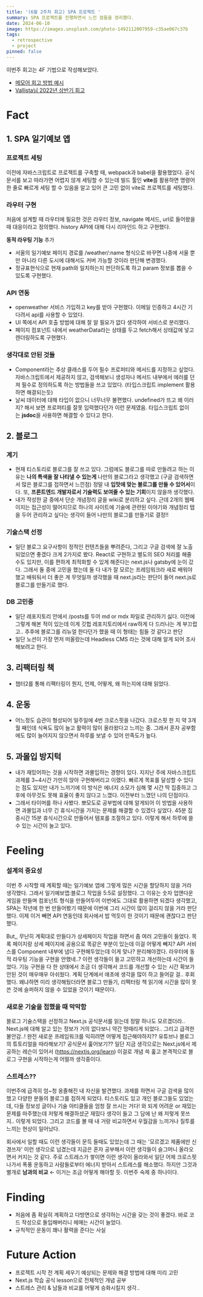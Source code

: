 ```yaml
---
title: '(6월 2주차 회고) SPA 프로젝트 '
summary: SPA 프로젝트를 진행하면서 느낀 점들을 정리했다.
date: 2024-06-10
image: https://images.unsplash.com/photo-1492112007959-c35ae067c37b
tags:
  - retrospective
  - project
pinned: false
---
```


이번주 회고는 4F 기법으로 작성해보았다.

- [메모어 회고 방법 예시](https://www.notion.so/623e54af04f34bc883f241dcab4a843d?pvs=21)
- [Vallista님 2022년 상반기 회고](https://vallista.kr/2022%EB%85%84-%EC%83%81%EB%B0%98%EA%B8%B0-%ED%9A%8C%EA%B3%A0/)

# Fact

## 1. SPA 일기예보 앱

### 프로젝트 세팅

이전에 자바스크립트로 프로젝트를 구축할 때, webpack과 babel을 활용했었다. 공식문서를 보고 따라가면 어렵지 않게 세팅할 수 있는데 빌드 툴인 **vite**를 활용하면 명령어 한 줄로 빠르게 세팅 할 수 있음을 알고 있어 큰 고민 없이 vite로 프로젝트를 세팅했다.

### 라우터 구현

처음에 설계할 때 라우터에 필요한 것은 라우터 정보, navigate 메서드, url로 들어왔을 때 대응이라고 정의했다. history API에 대해 다시 리마인드 하고 구현했다.

**동적 라우팅 기능** 추가

- 서울의 일기예보 페이지 경로를 /weather/:name 형식으로 바꾸면 나중에 서울 뿐만 아니라 다른 도시에 대해서도 커버 가능할 것이라 판단해 변경했다.
- 정규표현식으로 현재 path와 일치하는지 판단하도록 하고 param 정보를 뽑을 수 있도록 구현했다.

### API 연동

- openweather 서비스 가입하고 key를 받아 구현했다. 이메일 인증하고 4시간 기다려서 api를 사용할 수 있었다.
- UI 쪽에서 API 호출 방법에 대해 잘 알 필요가 없다 생각하여 서비스로 분리했다.
- 페이지 컴포넌트 내에서 weatherData라는 상태를 두고 fetch해서 상태값에 넣고 렌더링하도록 구현했다.

### 생각대로 안된 것들

- Component라는 추상 클래스를 두어 필수 프로퍼티와 메서드를 지정하고 싶었다. 자바스크립트에서 제공하지 않고, 검색해보니 생성자나 메서드 내부에서 에러를 던져 필수로 정의하도록 하는 방법들을 쓰고 있었다. (타입스크립트 implement 활용하면 해결되는듯)
- 날씨 데이터에 대해 타입이 없으니 너무너무 불편했다. undefined가 뜨고 왜 이러지? 해서 보면 프로퍼티를 잘못 입력했다던가 이런 문제였음. 타입스크립트 없이는 **jsdoc**을 사용하면 해결할 수 있다고 한다.

## 2. 블로그

### 계기

- 현재 티스토리로 블로그를 잘 쓰고 있다. 그럼에도 블로그를 따로 만들려고 하는 이유는 **나의 특색을 잘 나타낼 수 있는게** 나만의 블로그라고 생각했고 (구글 검색하면서 많은 블로그를 접하면서 느낀점) 정말 내 **입맛에 맞는 블로그를 만들 수 있어서**이다. 또, **프론트엔드 개발자로서 기술력도 보여줄 수 있는 기회**이지 않을까 생각했다.
- 내가 작성한 글 중에서 단순 개념정리 글을 wiki로 분리하고 싶다. 근데 2개의 웹페이지는 접근성이 떨어지므로 하나의 사이트에 기술에 관련된 이야기와 개념정리 탭을 두어 관리하고 싶다는 생각이 들어 나만의 블로그를 만들기로 결정!!

### 기술스택 선정

- 일단 블로그 요구사항이 정적인 컨텐츠들을 뿌려준다, 그리고 구글 검색에 잘 노출되었으면 좋겠다 크게 2가지로 봤다. React로 구현하고 별도의 SEO 처리를 해줄 수도 있지만, 이를 편하게 최적화할 수 있게 해준다는 next.js나 gatsby에 눈이 갔다. 그래서 둘 중에 고민을 했는데 둘 다 내가 잘 모르는 프레임워크라 새로 배워야 했고 배워둬서 더 좋은 게 무엇일까 생각했을 때 next.js라는 판단이 들어 next.js로 블로그를 만들기로 했다.

### DB 고민중

- 일단 레포지토리 안에서 /posts를 두어 md or mdx 파일로 관리하기 싫다. 이전에 그렇게 해본 적이 있는데 이게 깃헙 레포지토리에서 raw하게 다 드러나는 게 부끄럽고.. 추후에 블로그를 리뉴얼 한다던가 했을 때 이 형태는 힘들 것 같다고 판단
- 일단 노션이 가장 먼저 떠올랐는데 Headless CMS 라는 것에 대해 알게 되어 조사 해보려고 한다.

## 3. 리팩터링 책

- 챕터2를 통해 리팩터링이 뭔지, 언제, 어떻게, 왜 하는지에 대해 읽었다.

## 4. 운동

- 어느정도 습관이 형성되어 일주일에 4번 크로스핏을 나갔다. 크로스핏 한 지 약 3개월 째인데 식욕도 많이 늘고 활력이 많이 올라왔다고 느끼는 중. 그래서 혼자 공부함에도 많이 늘어지지 않으면서 하루를 보낼 수 있어 만족도가 높다.

## 5. 과몰입 방지턱

- 내가 재밌어하는 것을 시작하면 과몰입하는 경향이 있다. 지지난 주에 자바스크립트 과제를 3~4시간 가만히 앉아 구현해버리고 이랬다. 빠르게 목표를 달성할 수 있다는 점도 있지만 내가 느끼기에 이 방식은 에너지 소모가 심해 몇 시간 딱 집중하고 그 후에 아무것도 못해 효율이 좋지 않다고 느꼈다. 이전부터 느꼈던 나의 단점이다.
- 그래서 타이머를 하나 사봤다. 뽀모도로 공부법에 대해 알게되어 이 방법을 사용하면 과몰입과 너무 긴 휴식시간을 가지는 문제를 해결할 수 있겠다 싶었다. 45분 집중시간 15분 휴식시간으로 만들어서 템포를 조절하고 있다. 이렇게 해서 하루에 쓸 수 있는 시간이 늘고 있다.

# Feeling

### 설계의 중요성

이번 주 시작할 때 계획할 때는 일기예보 앱에 그렇게 많은 시간을 할당하지 않을 거라 생각했다. 그래서 일기예보앱:블로그 작업을 5:5로 설정했다. 그 이유는 숫자 업앤다운 게임을 만들며 컴포넌트 형식을 만들어두어 이번에도 그대로 활용하면 되겠다 생각했고, SPA는 작년에 한 번 만들어봤기 때문에 이번에 그리 시간이 많이 걸리지 않을 거라 판단했다. 이제 이거 빼면 API 연동인데 회사에서 밥 먹듯이 한 것이기 때문에 괜찮다고 판단했다.

But,, 무난히 계획대로 만들다가 상세페이지 작업을 하면서 좀 여러 고민들이 들었다. 목록 페이지랑 상세 페이지에 공용으로 똑같은 부분이 있는데 이걸 어떻게 빼지? API 서비스를 Component 내부에 냅다 구현해두었는데 이게 맞나? 분리해야겠다. 라우터에 동적 라우팅 기능을 구현을 안했네..? 이런 생각들이 들고 고민하고 개선하는데 시간이 들었다. 기능 구현을 다 한 상태에서 조금 더 생각해서 코드를 개선할 수 있는 시간 확보가 안된 것이 매우매우 아쉬웠다. 계획 단계에서 애초에 생각을 많이 하고 들어갈 걸.. 후회했다. 왜냐하면 미리 생각해뒀더라면 블로그 만들기, 리팩터링 책 읽기에 시간을 많이 못 쓴 것에 슬퍼하지 않을 수 있었을 것이기 때문이다.

### 새로운 기술을 접했을 때 막막함

블로그 기술스택을 선정하고 Next.js 공식문서를 읽는데 정말 하나도 모르겠더라.. Next.js에 대해 알고 있는 정보가 거의 없다보니 약간 멍때리게 되었다.. 그리고 급격한 불안감..! 완전 새로운 프레임워크를 익히려면 어떻게 접근해야하지?? 유튜브나 블로그의 튜토리얼을 따라해보기? 공식문서 훑어보기?? 일단 지금 생각으로는 Next.js에서 제공하는 레슨이 있어서 (https://nextjs.org/learn) 이걸로 개념 쓱 훑고 본격적으로 블로그 구현을 시작하는게 어떨까 생각중이다.

### 스트레스??

이번주에 급격히 엄~청 옹졸해진 내 자신을 발견했다. 과제를 하면서 구글 검색을 많이 했고 다양한 분들의 블로그를 접하게 되었다. 티스토리도 있고 개인 블로그들도 있었는데, 다들 정보성 글이나 기술 아티클들을 엄청 잘 쓰시는 거다! 와 되게 어려운 or 재밌는 문제를 마주했는데 저렇게 해결하셨군 재밌다 생각이 들고 그 담에 난 왜 저렇게 못쓰지.. 이렇게 되었다. 그리고 코드를 볼 때 내 거랑 비교하면서 우월감을 느끼거나 질투를 느끼는 현상이 일어났다.

회사에서 일할 때도 이런 생각들이 문득 들때도 있었는데 그 때는 '모르겠고 제품에만 신경쓰자' 이런 생각으로 넘겼는데 지금은 혼자 공부해서 이런 생각들이 슬그머니 올라오면서 커지는 것 같다. 주로 스트레스가 쌓이면 이런 생각이 올라와서 일단 어제 크로스핏 나가서 폭풍 운동하고 사람들로부터 에너지 받아서 스트레스를 해소했다. 하지만 그것과 별개로 **남과의 비교** ← 이거는 조금 어떻게 해야할 듯. 이번주 숙제 중 하나이다.

# Finding

- 처음에 좀 확실히 계획하고 다방면으로 생각하는 시간을 갖는 것이 좋겠다. 바로 코드 작성으로 돌입해버리니 헤매는 시간이 늘었다.
- 규칙적인 운동이 꽤나 활력을 준다는 사실

# Future Action

- 프로젝트 시작 전 계획 세우기 예상되는 문제와 해결 방법에 대해 미리 고민
- Next.js 학습 공식 lesson으로 전체적인 개념 공부
- 스트레스 관리 & 남들과 비교를 어떻게 승화시킬지 생각..
